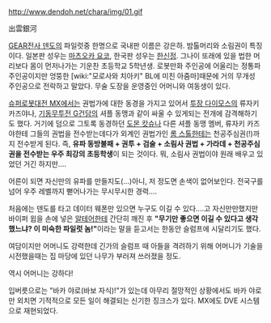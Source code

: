 http://www.dendoh.net/chara/img/01.gif

出雲銀河

[[GEAR전사 덴도]]의 파일럿중 한명으로 국내판 이름은 강은하. 밤톨머리와 소림권이 특징이다. 일본판 성우는 [[마츠오카 요코]], 한국판 성우는 [[한신정]]. 그나이 또래에 있을 법한 머리보다 몸이 먼저나가는 기운찬 초등학교 5학년생. 로봇만화 주인공에 어울리는 정통파 주인공이지만 엉뚱한 [wiki:"모로사와 치아키" BL에 미친 아줌마]때문에 거의 무개성 주인공으로 전락하고 말았다. 무술 도장을 운영중인 어머니와 여동생이 있다.

[[슈퍼로봇대전 MX]]에서는 권법가에 대한 동경을 가지고 있어서 [[투장 다이모스]]의 류자키 카즈야나, [[기동무투전 G건담]]의 셔플 동맹과 같이 싸울 수 있게되는 전개에 감격해하기도 했다. 거기에 덤으로 그토록 동경하던 [[도몬 캇슈]]나 다른 셔플 동맹 멤버, 류자키 카즈야한테 그들의 권법을 전수받는데다가 외계인 권법가인 [[롬 스톨]]한테는 천공주심권(!)까지 전수받게 된다. 즉, '''유파 동방불패 + 권투 + 검술 + 소림사 권법 + 가라데 + 천공주심권을 전수받는 우주 최강의 초등학생'''이 되는 것이다. 뭐, 소림사 권법이야 원래 배우고 있었던 거긴 하지만....

어른이 되면 자신만의 유파를 만들지도(...)아니, 저 정도면 손색이 없어보인다. 전국구를 넘어 우주 레벨까지 뻗어나가는 무시무시한 경력....

처음에는 덴도를 타고 데이터 웨폰만 있으면 누구도 이길 수 있다....고 자신만만했지만 바이퍼 윕을 손에 넣은 [[알테어]]한테 간단히 깨진 후 '''"무기만 좋으면 이길 수 있다고 생각했느냐? 이 미숙한 파일럿 놈!"'''이라는 말을 듣고서는 한동안 슬럼프에 시달리기도 했다.

여담이지만 어머니도 강력한데 긴가의 슬럼프 때 아들을 격려하기 위해 어머니가 기술을 시전했을때는 집 마당에 있던 나무가 부러져 쓰러졌을 정도.

역시 어머니는 강하다!

입버릇으로는 "바카 야로(바보 자식)!"가 있는데 아무리 절망적인 상황에서도 바카 야로만 외치면 기적적으로 모든 일이 해결되는 신기한 징크스가 있다. MX에도 DVE 시스템으로 재현되었다.
